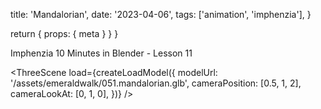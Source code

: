 
  title: 'Mandalorian',
  date: '2023-04-06',
  tags: ['animation', 'imphenzia'],
}

  return { props: { meta } }
}

Imphenzia 10 Minutes in Blender - Lesson 11

<ThreeScene
  load={createLoadModel({
    modelUrl: '/assets/emeraldwalk/051.mandalorian.glb',
    cameraPosition: [0.5, 1, 2],
    cameraLookAt: [0, 1, 0],
  })}
/>
